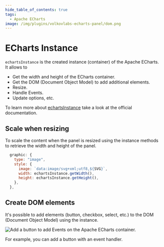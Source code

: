 ```yaml
---
hide_table_of_contents: true
tags:
  - Apache ECharts
image: /img/plugins/volkovlabs-echarts-panel/dom.png
---
```



# ECharts Instance

`echartsInstance` is the created instance (container) of the Apache ECharts. It allows to

- Get the width and height of the ECharts container.
- Get the DOM (Document Object Model) to add additional elements.
- Resize.
- Handle Events.
- Update options, etc.

To learn more about [echartsInstance](https://echarts.apache.org/en/api.html#echartsInstance) take a look at the official documentation.

## Scale when resizing

To scale the content when the panel is resized using the instance methods to retrieve the width and height of the panel.

```javascript
  graphic: {
    type: "image",
    style: {
      image: `data:image/svg+xml;utf8,${SVG}`,
      width: echartsInstance.getWidth(),
      height: echartsInstance.getHeight(),
    },
  },
```

## Create DOM elements

It's possible to add elements (button, checkbox, select, etc.) to the DOM (Document Object Model) using the instance.

<Image
  title="Add a button to add Events on the Apache ECharts container."
  src="/img/plugins/volkovlabs-echarts-panel/dom.png"
/>

For example, you can add a button with an event handler.

<Code
  url="https://github.com/VolkovLabs/volkovlabs.io/blob/main/docs/volkovlabs-echarts-panel/dom.js"
  language="js"
/>
